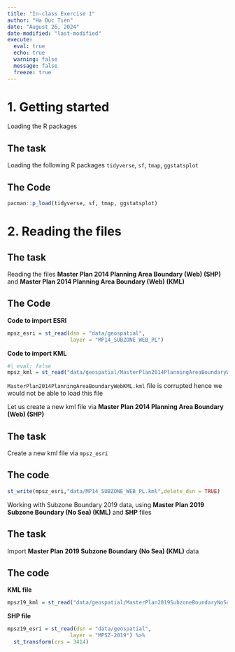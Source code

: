 ```yaml
---
title: "In-class Exercise 1"
author: "Ha Duc Tien"
date: "August 26, 2024"
date-modified: "last-modified"
execute: 
  eval: true
  echo: true
  warning: false
  message: false
  freeze: true
---
```


# 1. Getting started

Loading the R packages

:::panel-tabset
## The task

Loading the following R packages `tidyverse`, `sf`, `tmap`, `ggstatsplot`

## The Code
```r
pacman::p_load(tidyverse, sf, tmap, ggstatsplot)
```
:::

# 2. Reading the files

:::panel-tabset
## The task
Reading the files **Master Plan 2014 Planning Area Boundary (Web) (SHP)** and **Master Plan 2014 Planning Area Boundary (Web) (KML)**

## The Code 

**Code to import ESRI**
```r
mpsz_esri = st_read(dsn = "data/geospatial",
                    layer = "MP14_SUBZONE_WEB_PL")
```
**Code to import KML**
```r
#| eval: false
mpsz_kml = st_read("data/geospatial/MasterPlan2014PlanningAreaBoundaryWebKML.kml")
```
:::

`MasterPlan2014PlanningAreaBoundaryWebKML.kml` file is corrupted hence we would not be able to load this file

Let us create a new kml file via **Master Plan 2014 Planning Area Boundary (Web) (SHP)**

:::panel-tabset

## The task

Create a new kml file via `mpsz_esri`

## The code
```r
st_write(mpsz_esri,"data/MP14_SUBZONE_WEB_PL.kml",delete_dsn = TRUE)
```
:::


Working with Subzone Boundary 2019 data, using **Master Plan 2019 Subzone Boundary (No Sea) (KML)** and **SHP** files

:::panel-tabset
## The task
Import **Master Plan 2019 Subzone Boundary (No Sea) (KML)** data

## The code

**KML file**

```r
mpsz19_kml = st_read("data/geospatial/MasterPlan2019SubzoneBoundaryNoSeaKML.kml")
```

**SHP file**

```r
mpsz19_esri = st_read(dsn = "data/geospatial",
                    layer = "MPSZ-2019") %>%
  st_transform(crs = 3414)
```
:::
